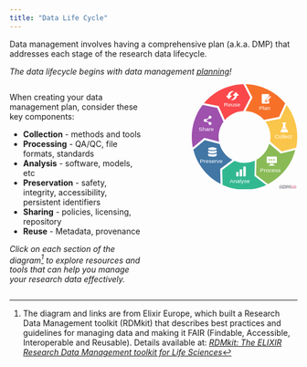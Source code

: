 ```yaml
---
title: "Data Life Cycle"
---
```


Data management involves having a comprehensive plan (a.k.a. DMP) that addresses each stage of the research data lifecycle. 

*The data lifecycle begins with data management [planning](https://rdmkit.elixir-europe.org/planning)!* 

:::: {.columns}
::: {.column width="50%"}
When creating your data management plan, consider these key components: 

* **Collection** - methods and tools  
* **Processing** - QA/QC, file formats, standards  
* **Analysis** - software, models, etc  
* **Preservation** - safety, integrity, accessibility, persistent identifiers  
* **Sharing** - policies, licensing, repository  
* **Reuse** - Metadata, provenance


*Click on each section of the diagram[^1] to explore resources and tools that can help you manage your research data effectively.*
:::
::: {.column width="10%"}
:::
::: {.column width="40%"}

```{=html}
<div class="main_rdm mt-5 d-flex justify-content-center">
    <svg version="1.1" id="data-life-cycle-index" xmlns="http://www.w3.org/2000/svg" xmlns:xlink="http://www.w3.org/1999/xlink" x="0px" y="0px" viewBox="0 0 250.9 251" xml:space="preserve" height="24em"aria-labelledby="data-life-cycle-title">
        <title id="data-life-cycle-title">Research Data Lifecycle Diagram</title>
        <style type="text/css">
        .st0{fill:#FA484B;}
        .st5{fill:#F67028;}
        .st6{fill:#FAC54B;}
        .st4{fill:#8ABA56;}
        .st3{fill:#32B890;}
        .st2{fill:#4176A5;}
        .st7{fill:#9E51AD;}
        .st18{opacity:0.41;fill:#2A2E3D;}
        .st19{opacity:0.41;fill:#C23669;}
        .st1{fill:#FFFFFF; pointer-events: none;}
        .st8{font-family: 'Exo 2', sans-serif;}
        .st9{font-size:13.5px;}
        .st0,.st2,.st3,.st4,.st5,.st6,.st7 {transition: fill 0.3s;}
        .st0:hover,.st2:hover,.st3:hover,.st4:hover,.st5:hover,.st6:hover,.st7:hover {fill:#73757d;cursor: pointer;}
        text {pointer-events : none;}
        </style>
        <a href="https://rdmkit.elixir-europe.org/planning" id="link-to-planning" target="_top" title="planning">
        <g id="PlanPath2">
            <path class="st5" d="M144.4,31.6l-16.6,32.3c17.5,0.7,33.2,8.6,44,20.9l35.7-7l14.6-32.4C199.6,18.3,166,0.8,128.2,0L144.4,31.6z" />
            <path class="st1" d="M166.7,24.1c0.3-0.4,0.8-0.6,1.4-0.6c4.7,0,9.4,0,14.1,0c0.5,0,1,0.2,1.4,0.6c0.3,0.3,0.4,0.7,0.4,1.2
            c0,1,0,2,0,3c-0.3,0.3-0.5,0.5-0.8,0.8c-2.6,2.6-5.3,5.3-7.9,7.9c-0.1,0.1-0.3,0.3-0.3,0.5c-0.4,1.6-0.8,3.1-1.2,4.7
            c0,0.2-0.1,0.4,0,0.5c0.1,0.2,0.4,0.3,0.7,0.3c1.6-0.4,3.2-0.8,4.7-1.3c0.2,0,0.3-0.1,0.4-0.3c1.5-1.5,3-3,4.5-4.5
            c0,2.5,0,5.1,0,7.6c0,0.4-0.1,0.8-0.3,1.1c-0.3,0.4-0.9,0.7-1.4,0.7c-4.7,0-9.4,0-14.1,0c-0.3,0-0.7,0-1-0.2
            c-0.3-0.2-0.6-0.4-0.7-0.8c-0.1-0.3-0.2-0.6-0.2-0.9c0-6.4,0-12.8,0-19.2C166.3,24.8,166.4,24.4,166.7,24.1z" />
            <path class="st1" d="M185.5,28.4c0.5-0.3,1.2-0.4,1.7-0.1c0.3,0.2,0.6,0.4,0.8,0.7c0.5,0.6,0.6,1.5,0.1,2.1
            c-0.1,0.2-0.3,0.4-0.5,0.5c-0.9-0.9-1.8-1.8-2.7-2.7C185.1,28.7,185.3,28.5,185.5,28.4z" />
            <path class="st1" d="M176.3,37.5c2.6-2.6,5.2-5.2,7.8-7.8c0.9,0.9,1.8,1.8,2.7,2.7c-2.6,2.6-5.2,5.2-7.8,7.8
            C178.1,39.3,177.2,38.4,176.3,37.5z" />
            <path class="st1" d="M175.8,38.6l0.1,0.1c0.7,0.7,1.3,1.3,2,2c-1,0.3-1.9,0.5-2.9,0.8C175.3,40.6,175.6,39.6,175.8,38.6z" />
        </g>
        </a>
        <a href="https://rdmkit.elixir-europe.org/collecting" id="link-to-collecting2" target="_top" title="collecting">
        <g id="CollectPath2">
            <path class="st6" d="M213.9,159.8l34.4-8.7c1.7-8.3,2.6-16.8,2.6-25.6c0-28.5-9.5-54.7-25.4-75.8L210.8,82l-35.6,7
            c7.5,10.2,11.9,22.8,11.9,36.4c0,3.7-0.3,7.3-1,10.8L213.9,159.8z" />
            <path class="st1" d="M215.4,91.9c0.2-0.4,0.6-0.6,1.1-0.6c2.3,0,4.7,0,7,0c0.4,0,0.8,0.2,1,0.5c0.4,0.5,0.3,1.2-0.1,1.6
            c-0.2,0.2-0.5,0.3-0.8,0.3c-0.2,0-0.5,0-0.7,0.1c-0.2,0.1-0.3,0.2-0.3,0.4c0,1.6,0,3.1,0,4.7c0,0.8,0.1,1.6,0.4,2.4
            c0.2,0.4,0.4,0.8,0.6,1.2c0.6,1.1,1.2,2.1,1.8,3.2c-3.7,0-7.4,0-11.1,0c0.7-1.2,1.4-2.5,2-3.7c0.3-0.5,0.5-1,0.6-1.6
            c0.1-0.5,0.2-1,0.2-1.5c0-1.6,0-3.2,0-4.8c0-0.3-0.3-0.5-0.5-0.5c-0.3,0-0.5,0-0.7-0.1c-0.3-0.1-0.5-0.3-0.6-0.5
            C215.2,92.8,215.2,92.3,215.4,91.9z" />
            <path class="st1" d="M213.8,106.8c4.1,0,8.2,0,12.4,0c0.7,1.3,1.5,2.6,2.2,3.9c0.2,0.3,0.3,0.6,0.4,0.9c0.3,1-0.4,2.2-1.4,2.6
            c-0.3,0.1-0.5,0.1-0.8,0.1c-4.4,0-8.8,0-13.2,0c-0.6,0-1.1-0.2-1.6-0.6c-0.5-0.5-0.8-1.4-0.6-2.1c0.1-0.3,0.2-0.5,0.4-0.8
            C212.3,109.4,213.1,108.1,213.8,106.8z" />
        </g>
        </a>
        <a href="https://rdmkit.elixir-europe.org/processing" id="link-to-processing2" target="_top" title="processing">
        <g id="ProcessPath2">
            <path class="st4" d="M211.7,165L184,141.6c-4.4,16.4-15.5,30.1-30.1,38.1l-1.1,36.3l28.3,21.5c31.9-16.2,56-45.6,65-81.1L211.7,165
            z" />
            <path class="st1" d="M179.4,172.2c0.1,0,0.2,0,0.4,0c7,0,14,0,21,0c0.3,0,0.6,0,0.8,0.1c0.5,0.2,0.7,0.7,0.7,1.2
            c0,4.3,0,8.6,0,12.8c0,0.4-0.1,0.7-0.3,1c-0.3,0.3-0.7,0.5-1.1,0.5c-7.1,0-14.1,0-21.2,0c-0.4,0-0.9-0.2-1.1-0.6
            c-0.2-0.3-0.3-0.6-0.3-0.9c0-4.3,0-8.5,0-12.8c0-0.4,0.1-0.8,0.4-1C178.9,172.4,179.1,172.3,179.4,172.2z M184.3,178
            c-0.3,0-0.7,0.2-1,0.4c-0.2,0.1-0.3,0.4-0.4,0.6c-0.4,0.6-0.4,1.4,0,2.1c0.4,0.6,1,0.9,1.6,1c0.5,0,1-0.1,1.4-0.4
            c0.1-0.1,0.2-0.1,0.3-0.3c0.3-0.5,0.5-1.1,0.4-1.6c-0.1-0.6-0.5-1.2-1.1-1.5C185.2,178,184.8,178,184.3,178z M195.4,178
            c-0.4,0.1-0.9,0.2-1.2,0.5c-0.3,0.4-0.5,0.8-0.5,1.3c-0.1,1,0.7,2,1.6,2.1c0.6,0.1,1.2-0.1,1.7-0.4c0.2-0.1,0.3-0.3,0.4-0.4
            c0.3-0.5,0.4-1.1,0.2-1.6c-0.1-0.4-0.3-0.7-0.6-1C196.5,178.1,195.9,177.9,195.4,178z M189.8,178c-0.3,0-0.5,0.1-0.8,0.3
            c-0.2,0.1-0.4,0.2-0.5,0.4c-0.4,0.6-0.5,1.3-0.3,1.9c0.2,0.6,0.6,1,1.2,1.3c0.6,0.3,1.3,0.1,1.9-0.2c0.1-0.1,0.3-0.1,0.4-0.3
            c0.3-0.4,0.5-0.9,0.4-1.5c0-0.7-0.5-1.5-1.2-1.8C190.6,178,190.2,178,189.8,178z" />
            <path class="st1" d="M184.3,179.1c0.3-0.1,0.6,0,0.9,0.1c0.2,0.1,0.3,0.3,0.3,0.5c0.1,0.3,0,0.7-0.3,1c-0.4,0.4-1.3,0.2-1.5-0.4
            C183.6,179.9,183.9,179.3,184.3,179.1z" />
            <path class="st1" d="M189.9,179.1c0.4-0.2,0.9,0.1,1.1,0.5c0.1,0.3,0.1,0.6,0,0.9c-0.2,0.3-0.5,0.4-0.8,0.4c-0.3,0-0.5-0.2-0.6-0.4
            c-0.2-0.3-0.3-0.7-0.1-1C189.4,179.3,189.7,179.2,189.9,179.1z" />
            <path class="st1" d="M195.3,179.1c0.3-0.1,0.7,0,1,0.2c0.2,0.2,0.3,0.5,0.3,0.7c0,0.4-0.4,0.8-0.8,0.9c-0.3,0-0.6-0.1-0.8-0.3
            c-0.2-0.2-0.3-0.5-0.2-0.8C194.8,179.5,195,179.2,195.3,179.1z" />
            <path class="st1" d="M186.8,189c0.9,0,1.7,0,2.6,0c1.3,0,2.7,0,4,0c0.2,0,0.5,0.1,0.5,0.4c0.3,0.9,0.6,1.9,0.9,2.8
            c0.1,0.2,0.1,0.4,0.3,0.6c0.1,0.1,0.3,0.1,0.4,0.1c0.7,0,1.4,0,2.1,0c0.2,0,0.4,0,0.5,0.2c0.3,0.3,0.1,0.7-0.2,0.8
            c-0.1,0-0.2,0-0.3,0c-5,0-10.1,0-15.1,0c-0.3,0-0.6-0.3-0.5-0.6c0-0.3,0.3-0.5,0.6-0.5c0.7,0,1.5,0,2.2,0c0.3,0,0.5-0.2,0.6-0.4
            c0.3-0.9,0.6-1.9,0.9-2.8c0.1-0.2,0.1-0.3,0.2-0.5C186.5,189,186.7,189,186.8,189z" />
        </g>
        </a>
        <a href="https://rdmkit.elixir-europe.org/analysing" id="link-to-analysing2" target="_top" title="analysing">
        <g id="AnalysePath2">
            <path class="st3" d="M149,218.3l1-36.2c-7.5,3.3-15.8,5.1-24.5,5.1c-8.5,0-16.6-1.7-24-4.9l-29.1,21.8l0.9,35.5
            c15.9,7.3,33.6,11.4,52.2,11.4c18.4,0,36-4,51.7-11.1L149,218.3z" />
            <path class="st1" d="M123.3,196c1.4,0,2.8,0,4.3,0c0.5,0,0.8,0.4,0.8,0.8c0,7.2,0,14.3,0,21.5c0,0.2-0.1,0.5-0.2,0.7
            c-0.2,0.2-0.4,0.3-0.6,0.3c-1.4,0-2.8,0-4.1,0c-0.3,0-0.5-0.1-0.7-0.3c-0.1-0.2-0.2-0.4-0.2-0.6c0-7.2,0-14.3,0-21.5
            C122.5,196.4,122.8,196,123.3,196z" />
            <path class="st1" d="M114.6,202.5c0.2,0,0.3,0,0.5,0c1.2,0,2.4,0,3.6,0c0.2,0,0.4,0,0.5,0.1c0.3,0.1,0.5,0.3,0.5,0.6
            c0,0.1,0,0.3,0,0.4c0,5,0,9.9,0,14.9c0,0.5-0.4,0.9-0.8,0.9c-1.3,0-2.6,0-3.9,0c-0.2,0-0.4,0-0.6-0.1c-0.3-0.1-0.5-0.4-0.5-0.8
            c0-5,0-10,0-15.1C114,202.9,114.2,202.6,114.6,202.5z" />
            <path class="st1" d="M106.3,208.7c1.4,0,2.9,0,4.3,0c0.4,0,0.8,0.4,0.8,0.8c0,2.9,0,5.8,0,8.8c0,0.3-0.1,0.6-0.4,0.8
            c-0.2,0.1-0.4,0.2-0.5,0.2c-1.2,0-2.5,0-3.7,0c-0.3,0-0.6,0-0.8-0.1c-0.3-0.1-0.4-0.5-0.4-0.8c0-2.8,0-5.7,0-8.5
            c0-0.2,0-0.4,0.1-0.6C105.6,209,105.9,208.7,106.3,208.7z" />
        </g>
        </a>
        <a href="https://rdmkit.elixir-europe.org/preserving" id="link-to-preserving2" target="_top" title="preserving">
        <g id="PreservePath2">
            <path class="st2" d="M67.6,201.7l29-21.8c-14.7-7.8-25.8-21.4-30.4-37.8L31,133L3.8,155.8c8.8,35.5,32.8,65.1,64.7,81.4L67.6,201.7
            z" />
            <path class="st1" d="M48.4,150.2c1.8,0,3.6,0.1,5.3,0.4c1,0.2,2.1,0.5,3.1,0.9c0.6,0.3,1.2,0.6,1.7,1c0.3,0.3,0.5,0.6,0.6,1
            c0,0.4-0.1,0.7-0.3,1c-0.3,0.4-0.8,0.8-1.3,1c-0.8,0.4-1.7,0.7-2.5,0.9c-1.4,0.4-2.9,0.5-4.4,0.6c-2.3,0.1-4.7,0-7-0.5
            c-1-0.2-1.9-0.5-2.8-0.9c-0.6-0.3-1.1-0.6-1.5-1.1c-0.2-0.3-0.4-0.7-0.4-1c0-0.4,0.3-0.8,0.6-1.1c0.7-0.6,1.5-0.9,2.4-1.2
            c1.2-0.4,2.5-0.6,3.8-0.8C46.6,150.3,47.5,150.3,48.4,150.2z" />
            <path class="st1" d="M38.9,157.1c1.2,0.8,2.6,1.2,4,1.5c2.1,0.5,4.3,0.6,6.4,0.6c1,0,2-0.1,3.1-0.2c2-0.2,4-0.6,5.8-1.4
            c0.4-0.2,0.7-0.3,1-0.6c0,1.4,0,2.8,0,4.2c0,0.3-0.1,0.7-0.3,0.9c-0.3,0.4-0.7,0.7-1.2,0.9c-0.3,0.2-0.5,0.3-0.8,0.4
            c-1.6,0.6-3.3,0.9-4.9,1.1c-1.9,0.2-3.8,0.2-5.7,0c-1.3-0.1-2.5-0.3-3.7-0.7c-1-0.3-2-0.6-2.8-1.3c-0.3-0.3-0.7-0.6-0.8-1
            c0-0.1,0-0.3,0-0.4C38.9,159.8,38.9,158.4,38.9,157.1z" />
            <path class="st1" d="M38.9,164.8c0.5,0.3,1,0.5,1.6,0.8c1.9,0.7,3.9,1.1,5.9,1.2c1.9,0.1,3.7,0.1,5.6,0c1.9-0.2,3.9-0.5,5.7-1.2
            c0.5-0.2,1.1-0.5,1.6-0.8c0,1.4,0,2.8,0,4.2c0,0.2,0,0.3-0.1,0.5c-0.1,0.4-0.4,0.6-0.7,0.9c-0.7,0.6-1.6,0.9-2.4,1.2
            c-0.6,0.2-1.3,0.4-1.9,0.5c-1.1,0.2-2.2,0.3-3.3,0.4c-0.9,0.1-1.8,0-2.7,0c-1.8-0.1-3.6-0.3-5.4-0.7c-1-0.3-2.1-0.7-3-1.4
            c-0.3-0.2-0.5-0.5-0.7-0.8c-0.1-0.3-0.1-0.6-0.1-0.8C38.9,167.4,38.9,166.1,38.9,164.8z" />
        </g>
        </a>
        <a href="https://rdmkit.elixir-europe.org/sharing" id="link-to-sharing2" target="_top" title="sharing">
        <g id="SharePath2">
            <path class="st7" d="M29.8,127.8l35.1,9c-0.7-3.7-1.1-7.5-1.1-11.4c0-13.4,4.3-25.9,11.6-36L60.6,56.3l-34.8-7
            C9.6,70.4,0,96.8,0,125.5c0,8.6,0.9,17,2.5,25.1L29.8,127.8z" />
            <path class="st1" d="M42.7,75c0.7-0.1,1.5-0.1,2.2,0.3c1,0.4,1.7,1.3,2,2.3c0.2,0.6,0.1,1.4-0.1,2c-0.4,1.1-1.3,2-2.4,2.4
            c-0.4,0.1-0.8,0.1-1.3,0.1c-0.6-0.1-1.1-0.2-1.6-0.5c-1.1,0.6-2.2,1.2-3.3,1.8c-0.2,0.1-0.3,0.2-0.5,0.3c-0.8,0.4-1.5,0.9-2.3,1.3
            c0.1,0.4,0.2,0.8,0.2,1.2c0,0.4-0.1,0.8-0.2,1.1c0.8,0.4,1.5,0.9,2.3,1.3c0.2,0.1,0.3,0.2,0.5,0.3c1,0.6,2,1.1,3,1.7
            c0.5-0.4,1.1-0.7,1.8-0.7c0.8-0.1,1.6,0.1,2.3,0.5c1,0.6,1.7,1.7,1.7,2.8c0,0.7-0.1,1.4-0.4,1.9c-0.3,0.6-0.8,1.1-1.4,1.4
            c-0.3,0.2-0.7,0.3-1,0.4c-0.6,0.1-1.3,0.1-1.9-0.2c-0.5-0.2-0.9-0.4-1.3-0.8c-0.6-0.5-1-1.3-1.1-2.1c-0.1-0.6,0-1.2,0.2-1.8
            c-0.7-0.4-1.4-0.8-2.2-1.2c-0.4-0.2-0.7-0.4-1-0.5c-0.8-0.5-1.7-0.9-2.5-1.4c-0.5,0.4-1.1,0.7-1.7,0.8c-0.8,0.2-1.7,0-2.5-0.4
            c-0.6-0.4-1.1-0.9-1.4-1.5c-0.4-0.7-0.5-1.5-0.3-2.3c0.1-0.6,0.4-1.1,0.7-1.6c0.4-0.5,1-0.9,1.7-1.2c0.6-0.2,1.3-0.3,2-0.1
            c0.6,0.1,1.1,0.4,1.5,0.8c1.1-0.6,2.2-1.2,3.3-1.8c0.1-0.1,0.3-0.1,0.4-0.2c0.7-0.4,1.4-0.8,2.2-1.2c-0.7-1.3-0.4-3.1,0.7-4.1
            C41.4,75.5,42,75.2,42.7,75z" />
        </g>
        </a>
        <a href="https://rdmkit.elixir-europe.org/reusing" id="link-to-reusing2" target="_top" title="reusing">
        <g id="ReusePath2">
            <path class="st0" d="M63.9,52.1l14.9,33.1c10.7-12.4,26.2-20.5,43.6-21.3l16.7-32.3L122.9,0C85.3,0.8,51.7,18.1,29.2,45L63.9,52.1z
            " />
            <path class="st1" d="M92.5,17.4c2-0.9,4.1-1.3,6.3-1.3c0.2,0,0.4,0.1,0.5,0.3c0.2,0.2,0.2,0.6,0,0.8c-0.1,0.2-0.4,0.3-0.6,0.4
            c-0.4,0.2-0.8,0.3-1.1,0.5c-0.3,0.2-0.6,0.3-0.9,0.5c-0.6,0.4-1.2,0.8-1.7,1.2c-0.8,0.7-1.5,1.4-2,2.3c-1,1.5-1.6,3.2-1.8,5
            c1.1,0,2.2,0,3.3,0c0.3,0,0.5,0.1,0.6,0.4c0.1,0.2,0.1,0.4,0,0.6c-0.1,0.2-0.3,0.4-0.5,0.6c-1.9,2.1-3.9,4.3-5.8,6.4
            c-0.2,0.2-0.5,0.3-0.8,0.2c-0.1-0.1-0.2-0.2-0.3-0.3c-1.9-2.1-3.9-4.3-5.8-6.5c-0.2-0.2-0.5-0.5-0.4-0.8c0-0.4,0.3-0.7,0.7-0.7
            c1.1,0,2.3,0,3.4,0c0.2-1.9,0.8-3.7,1.8-5.2C88.7,20,90.5,18.4,92.5,17.4z" />
            <path class="st1" d="M104.5,19.1c0.3-0.3,0.8-0.3,1,0c2,2.2,3.9,4.4,5.9,6.5c0.2,0.2,0.5,0.5,0.4,0.8c0,0.4-0.4,0.7-0.7,0.7
            c-1.1,0-2.3,0-3.4,0c-0.2,2.3-1.1,4.4-2.5,6.2c-1.3,1.7-3.2,3-5.2,3.8c-0.6,0.2-1.2,0.4-1.8,0.6c-1.2,0.3-2.4,0.4-3.7,0.4
            c-0.4,0-0.7-0.5-0.6-0.9c0.1-0.1,0.1-0.3,0.3-0.4c0.5-0.3,1.1-0.5,1.6-0.8c0.6-0.4,1.3-0.7,1.9-1.2c0.9-0.7,1.7-1.5,2.4-2.4
            c0.5-0.7,0.9-1.5,1.3-2.3c0.4-1,0.7-2,0.8-3.1c-1.1,0-2.3,0-3.5,0c-0.4,0-0.8-0.4-0.7-0.8c0-0.3,0.3-0.5,0.5-0.8
            C100.6,23.4,102.6,21.2,104.5,19.1z" />
        </g>
        </a>
        <g id="RDMkit_logo">
        <path class="st18" d="M233.5,240c0.6,0,0.9,0.3,0.9,0.9l0.3,7.6h-2.4L232,242h-0.2l-0.8,4.4c-0.1,0.5-0.4,0.8-1,0.8h-1.4
            c-0.6,0-0.9-0.3-1-0.8l-0.9-4.4h-0.2l-0.2,6.6h-2.4l0.3-7.6c0-0.6,0.3-0.9,0.9-0.9h2.3c0.6,0,0.9,0.3,1,0.8l0.6,3.4
            c0,0.2,0.1,0.4,0.1,0.6c0,0.2,0,0.4,0.1,0.6h0.1c0-0.2,0-0.4,0.1-0.6c0-0.2,0-0.4,0.1-0.6l0.6-3.4c0.1-0.6,0.4-0.8,1-0.8H233.5z" />
        <path class="st19" d="M239.6,248.5h2.7l-1.4-2.4c-0.1-0.2-0.2-0.3-0.3-0.5c-0.1-0.1-0.2-0.2-0.3-0.3v0c0.1-0.1,0.2-0.2,0.3-0.3
            c0.1-0.1,0.2-0.3,0.3-0.4l1.2-1.9h-2.6l-1.1,1.9H238c0-0.1,0-0.2,0-0.2c0-0.3,0.1-0.6,0.1-0.9V240h-2.4v8.6h2.4v-1.6
            c0-0.3,0-0.5-0.1-0.8c0,0,0-0.1,0-0.1h0.3L239.6,248.5z" />
        <path class="st19" d="M243,242.1h1.1c0.5,0,0.7-0.3,0.7-0.8v-0.6c0-0.5-0.2-0.8-0.7-0.8H243c-0.5,0-0.7,0.3-0.7,0.8v0.6
            C242.3,241.8,242.5,242.1,243,242.1z" />
        <path class="st19" d="M249.1,244.2v-1.4h-1.4v-1.5h-2.4v1.5l-3.1,0v5.7h2.3v-4.3l0.8,0l0,2.8c0,0.5,0.2,0.9,0.5,1.2
            c0.3,0.3,0.8,0.4,1.3,0.4c0.2,0,0.4,0,0.6,0s0.5-0.1,0.7-0.1c0.2,0,0.4-0.1,0.6-0.2l-0.3-1.5h-0.6c-0.2,0-0.3,0-0.4-0.1
            c-0.1-0.1-0.1-0.2-0.1-0.3v-2.1H249.1z" />
        <path class="st18" d="M215,245.9c-0.1-0.3-0.2-0.6-0.3-0.8c-0.1-0.2-0.3-0.3-0.5-0.4c-0.2-0.1-0.3-0.1-0.5-0.1v-0.1
            c0.4,0,0.8-0.2,1-0.4c0.2-0.2,0.4-0.4,0.5-0.7c0.1-0.3,0.2-0.6,0.2-0.9c0-0.7-0.1-1.2-0.4-1.5s-0.6-0.6-1.2-0.8
            c-0.5-0.2-1.2-0.2-2-0.2c-0.6,0-1,0-1.4,0s-0.8,0-1.1,0c-0.1,0-0.3,0-0.4,0l1.9,1.4c0.7-0.5,1.7-0.3,2.1,0.4
            c0.5,0.7,0.3,1.7-0.4,2.1c-0.7,0.5-1.7,0.3-2.1-0.4c-0.2-0.3-0.3-0.6-0.3-0.9c0-0.1,0-0.3,0.1-0.4l-1.9-1.4v7.7h2.6v-3.1
            c0.2,0,0.5,0,0.8,0c0.2,0,0.4,0,0.5,0.1c0.1,0.1,0.2,0.2,0.2,0.5l0.5,2.5h2.8L215,245.9z" />
        <circle class="st19" cx="211.5" cy="242.7" r="0.6" />
        <path class="st18" d="M223.3,242.1c-0.1-0.6-0.4-1-0.7-1.3c-0.3-0.3-0.7-0.5-1.2-0.7c-0.5-0.1-1.1-0.2-1.8-0.2c-0.7,0-1.3,0-1.9,0
            s-1.1,0.1-1.6,0.1v8.3c0.5,0,1.1,0.1,1.7,0.1c0.6,0,1.2,0,1.9,0c0.7,0,1.3-0.1,1.8-0.2c0.5-0.1,0.9-0.4,1.2-0.7
            c0.3-0.3,0.5-0.8,0.7-1.3c0.1-0.6,0.2-1.3,0.2-2.1C223.5,243.4,223.4,242.7,223.3,242.1z M220.6,245.7c-0.1,0.3-0.2,0.6-0.3,0.7
            s-0.4,0.2-0.7,0.2c-0.3,0-0.6,0-0.9,0v-4.8h0.9c0.3,0,0.5,0.1,0.7,0.2s0.3,0.4,0.3,0.7c0.1,0.3,0.1,0.8,0.1,1.5
            C220.7,244.9,220.7,245.4,220.6,245.7z" />
        </g>
        <text transform="matrix(1 0 0 1 16.4197 111.8653)" class="st1 st8 st9">Share</text>
        <text transform="matrix(1 0 0 1 76.3974 53.4992)" class="st1 st8 st9">Reuse</text>
        <text transform="matrix(1 0 0 1 19.2957 187.4998)" class="st1 st8 st9">Preserve</text>
        <text transform="matrix(1 0 0 1 90.1372 234.4302)" class="st1 st8 st9">Analyse</text>
        <text transform="matrix(1 0 0 1 162.3473 208.6529)" class="st1 st8 st9">Process</text>
        <text transform="matrix(1 0 0 1 159.7342 61.5168)" class="st1 st8 st9">Plan</text>
        <text transform="matrix(1 0 0 1 197.0817 128.9797)" class="st1 st8 st9">Collect</text>
    </svg>
</div>
```
:::
::::

[^1]: The diagram and links are from Elixir Europe, which built a Research Data Management toolkit (RDMkit) that describes best practices and guidelines for managing data and making it FAIR (Findable, Accessible, Interoperable and Reusable). Details available at: *[RDMkit: The ELIXIR Research Data Management toolkit for Life Sciences](https://rdmkit.elixir-europe.org)*